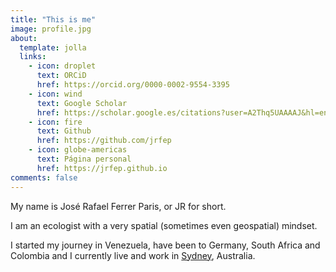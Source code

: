 ```yaml
---
title: "This is me"
image: profile.jpg
about:
  template: jolla
  links:
    - icon: droplet
      text: ORCiD
      href: https://orcid.org/0000-0002-9554-3395
    - icon: wind
      text: Google Scholar
      href: https://scholar.google.es/citations?user=A2Thq5UAAAAJ&hl=en
    - icon: fire
      text: Github
      href: https://github.com/jrfep
    - icon: globe-americas
      text: Página personal
      href: https://jrfep.github.io
comments: false
---
```


My name is José Rafael Ferrer Paris, or JR for short. 

I am an ecologist with a very spatial (sometimes even geospatial) mindset.

I started my journey in Venezuela, have been to Germany, South Africa and Colombia and I currently live and work in [Sydney](index.qmd#category=Sydney), Australia. 

